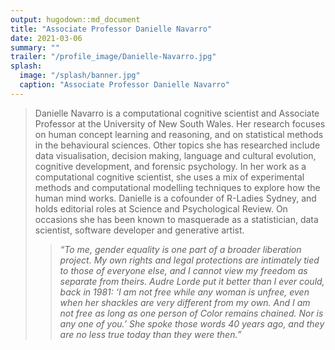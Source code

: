 ```yaml
---
output: hugodown::md_document
title: "Associate Professor Danielle Navarro"
date: 2021-03-06
summary: ""
trailer: "/profile_image/Danielle-Navarro.jpg"
splash:
  image: "/splash/banner.jpg"
  caption: "Associate Professor Danielle Navarro"
---
```


> Danielle Navarro is a computational cognitive scientist and Associate Professor at the University of New South Wales. Her research focuses on human concept learning and reasoning, and on statistical methods in the behavioural sciences. Other topics she has researched include data visualisation, decision making, language and cultural evolution, cognitive development, and forensic psychology. In her work as a computational cognitive scientist, she uses a mix of experimental methods and computational modelling techniques to explore how the human mind works. Danielle is a cofounder of R-Ladies Sydney, and holds editorial roles at Science and Psychological Review. On occasions she has been known to masquerade as a statistician, data scientist, software developer and generative artist.
<blockquote><p><i>"To me, gender equality is one part of a broader liberation project. My own rights and legal protections are intimately tied to those of everyone else, and I cannot view my freedom as separate from theirs. Audre Lorde put it better than I ever could, back in 1981: 'I am not free while any woman is unfree, even when her shackles are very different from my own. And I am not free as long as one person of Color remains chained. Nor is any one of you.' She spoke those words 40 years ago, and they are no less true today than they were then."</i></p></blockquote>
